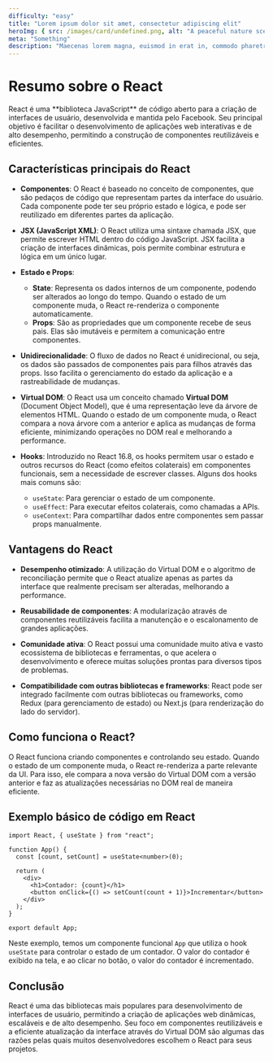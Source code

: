 ```yaml
---
difficulty: "easy"
title: "Lorem ipsum dolor sit amet, consectetur adipiscing elit"
heroImg: { src: /images/card/undefined.png, alt: "A peaceful nature scene" }
meta: "Something"
description: "Maecenas lorem magna, euismod in erat in, commodo pharetra velit. Vivamus rutrum neque eu tortor lobortis rutrum."
---
```


# Resumo sobre o React

<p>
  React é uma **biblioteca JavaScript** de código aberto para a criação de
  interfaces de usuário, desenvolvida e mantida pelo Facebook. Seu principal
  objetivo é facilitar o desenvolvimento de aplicações web interativas e de alto
  desempenho, permitindo a construção de componentes reutilizáveis e eficientes.
</p>

## Características principais do React

- **Componentes**: O React é baseado no conceito de componentes, que são pedaços de código que representam partes da interface do usuário. Cada componente pode ter seu próprio estado e lógica, e pode ser reutilizado em diferentes partes da aplicação.
- **JSX (JavaScript XML)**: O React utiliza uma sintaxe chamada JSX, que permite escrever HTML dentro do código JavaScript. JSX facilita a criação de interfaces dinâmicas, pois permite combinar estrutura e lógica em um único lugar.

- **Estado e Props**:

  - **State**: Representa os dados internos de um componente, podendo ser alterados ao longo do tempo. Quando o estado de um componente muda, o React re-renderiza o componente automaticamente.
  - **Props**: São as propriedades que um componente recebe de seus pais. Elas são imutáveis e permitem a comunicação entre componentes.

- **Unidirecionalidade**: O fluxo de dados no React é unidirecional, ou seja, os dados são passados de componentes pais para filhos através das props. Isso facilita o gerenciamento do estado da aplicação e a rastreabilidade de mudanças.

- **Virtual DOM**: O React usa um conceito chamado **Virtual DOM** (Document Object Model), que é uma representação leve da árvore de elementos HTML. Quando o estado de um componente muda, o React compara a nova árvore com a anterior e aplica as mudanças de forma eficiente, minimizando operações no DOM real e melhorando a performance.

- **Hooks**: Introduzido no React 16.8, os hooks permitem usar o estado e outros recursos do React (como efeitos colaterais) em componentes funcionais, sem a necessidade de escrever classes. Alguns dos hooks mais comuns são:
  - `useState`: Para gerenciar o estado de um componente.
  - `useEffect`: Para executar efeitos colaterais, como chamadas a APIs.
  - `useContext`: Para compartilhar dados entre componentes sem passar props manualmente.

## Vantagens do React

- **Desempenho otimizado**: A utilização do Virtual DOM e o algoritmo de reconciliação permite que o React atualize apenas as partes da interface que realmente precisam ser alteradas, melhorando a performance.
- **Reusabilidade de componentes**: A modularização através de componentes reutilizáveis facilita a manutenção e o escalonamento de grandes aplicações.

- **Comunidade ativa**: O React possui uma comunidade muito ativa e vasto ecossistema de bibliotecas e ferramentas, o que acelera o desenvolvimento e oferece muitas soluções prontas para diversos tipos de problemas.

- **Compatibilidade com outras bibliotecas e frameworks**: React pode ser integrado facilmente com outras bibliotecas ou frameworks, como Redux (para gerenciamento de estado) ou Next.js (para renderização do lado do servidor).

## Como funciona o React?

O React funciona criando componentes e controlando seu estado. Quando o estado de um componente muda, o React re-renderiza a parte relevante da UI. Para isso, ele compara a nova versão do Virtual DOM com a versão anterior e faz as atualizações necessárias no DOM real de maneira eficiente.

## Exemplo básico de código em React

```tsx
import React, { useState } from "react";

function App() {
  const [count, setCount] = useState<number>(0);

  return (
    <div>
      <h1>Contador: {count}</h1>
      <button onClick={() => setCount(count + 1)}>Incrementar</button>
    </div>
  );
}

export default App;
```

Neste exemplo, temos um componente funcional `App` que utiliza o hook `useState` para controlar o estado de um contador. O valor do contador é exibido na tela, e ao clicar no botão, o valor do contador é incrementado.

## Conclusão

React é uma das bibliotecas mais populares para desenvolvimento de interfaces de usuário, permitindo a criação de aplicações web dinâmicas, escaláveis e de alto desempenho. Seu foco em componentes reutilizáveis e a eficiente atualização da interface através do Virtual DOM são algumas das razões pelas quais muitos desenvolvedores escolhem o React para seus projetos.
